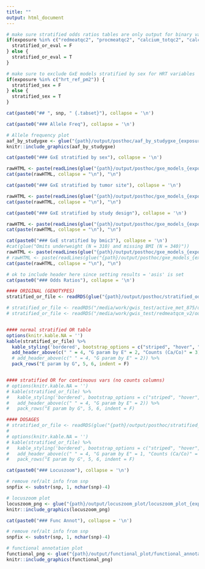 ```yaml
---
title: ""
output: html_document
---
```


``` r
# make sure stratified odds ratios tables are only output for binary variables (exclude Q4)
if(exposure %in% c("redmeatqc2", "procmeatqc2", "calcium_totqc2", "calcium_dietqc2", "folate_dietqc2", "folate_totqc2", "fruitqc2", "vegetableqc2", "fiberqc2", "bmi5")) {
  stratified_or_eval = F
} else {
  stratified_or_eval = T
}

# make sure to exclude GxE models stratified by sex for HRT variables
if(exposure %in% c("hrt_ref_pm2")) {
  stratified_sex = F
} else {
  stratified_sex = T
}
```




``` r
cat(paste0("## ", snp, " {.tabset}"), collapse = '\n')
```

```r
cat(paste0("### Allele Freq"), collapse = '\n')
```

```r
# Allele frequency plot
aaf_by_studygxe <- glue("{path}/output/posthoc/aaf_by_studygxe_{exposure}_{hrc_version}_{snp}_dose.png")
knitr::include_graphics(aaf_by_studygxe)
```



```r
cat(paste0("### GxE stratified by sex"), collapse = '\n')

rawHTML <- paste(readLines(glue("{path}/output/posthoc/gxe_models_{exposure}_{hrc_version}_{snp}_dose_{glue_collapse(sort(covariates), sep = '_')}_stratified_by_sex.html")))
cat(paste(rawHTML, collapse = "\n"), "\n")
```

```r
cat(paste0("### GxE stratified by tumor site"), collapse = '\n')

rawHTML <- paste(readLines(glue("{path}/output/posthoc/gxe_models_{exposure}_{hrc_version}_{snp}_dose_{glue_collapse(sort(covariates), sep = '_')}_stratified_by_cancer_site_sum2.html")))
cat(paste(rawHTML, collapse = "\n"), "\n")
```

```r
cat(paste0("### GxE stratified by study design"), collapse = '\n')

rawHTML <- paste(readLines(glue("{path}/output/posthoc/gxe_models_{exposure}_{hrc_version}_{snp}_dose_{glue_collapse(sort(covariates), sep = '_')}_stratified_by_study_design.html")))
cat(paste(rawHTML, collapse = "\n"), "\n")
```


```r
cat(paste0("### GxE stratified by bmic3"), collapse = '\n')
#cat(glue("Omits underweight (N = 310) and missing BMI (N = 340)"))
rawHTML <- paste(readLines(glue("{path}/output/posthoc/gxe_models_{exposure}_{hrc_version}_{snp}_dose_{glue_collapse(sort(covariates), sep = '_')}_stratified_by_bmic3_eg_association.html")))
# rawHTML <- paste(readLines(glue("{path}/output/posthoc/gxe_models_{exposure}_{hrc_version}__age_ref_imp_energytot_imp_pc1_pc2_pc3_sex_study_gxe_stratified_by_bmic3.html")))
cat(paste(rawHTML, collapse = "\n"), "\n")
```


<!-- ```{r, results = 'asis',  eval = stratified_sex} -->
<!-- cat(paste0("### Case-only model stratified by bmic3"), collapse = '\n') -->
<!-- cat(glue("Omits underweight (N = 310) and missing BMI (N = 340)")) -->
<!-- #  -->
<!-- rawHTML <- paste(readLines(glue("{path}/output/posthoc/gxe_models_methrswklns_v3.1_chr21_44227260_T_C_dose_age_ref_imp_energytot_imp_pc1_pc2_pc3_sex_study_gxe_stratified_by_bmic3_caseonly.html"))) -->
<!-- cat(paste(rawHTML, collapse = "\n"), "\n") -->
<!-- ``` -->







<!-- NO INCLUDE UNLESS REQUESTED -->
<!-- NO INCLUDE UNLESS REQUESTED -->
<!-- NO INCLUDE UNLESS REQUESTED -->

<!-- ```{r, results = 'asis',  eval = stratified_sex} -->
<!-- cat(paste0("### GxE by covariate sets"), collapse = '\n') -->

<!-- rawHTML <- paste(readLines(glue("{path}/output/posthoc/gxe_models_{exposure}_{hrc_version}_{snp}_dose_covariate_sets.html"))) -->
<!-- cat(paste(rawHTML, collapse = "\n"), "\n") -->
<!-- ``` -->





```r
# ok to include header here since setting results = 'asis' is set
cat(paste0("### Odds Ratios"), collapse = '\n')
```



```r
#### ORIGINAL (GENOTYPES)
stratified_or_file <- readRDS(glue("{path}/output/posthoc/stratified_oddsratio_{exposure}_{hrc_version}_{snp}_{glue_collapse(sort(covariates), sep = '_')}.rds"))

# stratified_or_file <- readRDS("/media/work/gwis_test/active_met_875/output/posthoc/stratified_oddsratio_active_met_875_v3.1_chr15_32994756_T_C_age_ref_imp_pc1_pc2_pc3_sex_study_gxe.rds")
# stratified_or_file <- readRDS("/media/work/gwis_test/redmeatqcm_v2/output/posthoc/stratified_oddsratio_redmeatqcm_v2_v3.0_chr8_122247679_C_G_age_ref_imp_energytot_imp_pc1_pc2_pc3_sex_study_gxe.rds")


#### normal stratified OR table
options(knitr.kable.NA = '')
kable(stratified_or_file) %>%
  kable_styling('bordered', bootstrap_options = c("striped", "hover", "condensed"), full_width = F, position = 'left') %>%
  add_header_above(c(" " = 4, "G param by E" = 2, "Counts (Ca/Co)" = 3)) %>%
  # add_header_above(c(" " = 4, "G param by E" = 2)) %>%
  pack_rows("E param by G", 5, 6, indent = F)


#### stratified OR for continuous vars (no counts columns)
# options(knitr.kable.NA = '')
# kable(stratified_or_file) %>%
#   kable_styling('bordered', bootstrap_options = c("striped", "hover", "condensed"), full_width = F, position = 'left') %>%
#   add_header_above(c(" " = 4, "G param by E" = 2)) %>%
#   pack_rows("E param by G", 5, 6, indent = F)

#### DOSAGES
# stratified_or_file <- readRDS(glue("{path}/output/posthoc/stratified_oddsratio_{exposure}_{hrc_version}_{snp}_{glue_collapse(sort(covariates), sep = '_')}_dosage.rds"))
#
# options(knitr.kable.NA = '')
# kable(stratified_or_file) %>%
#   kable_styling('bordered', bootstrap_options = c("striped", "hover", "condensed"), full_width = F, position = 'left') %>%
#   add_header_above(c(" " = 4, "G param by E" = 1, "Counts (Ca/Co)" = 3)) %>%
#   pack_rows("E param by G", 5, 6, indent = F)

```



<!-- ```{r, echo = F, results = 'asis'} -->
<!-- cat(paste0("### RERI"), collapse = '\n') -->
<!-- ``` -->
<!-- ```{r} -->
<!-- # just read in the file and run flextable -->
<!-- readRDS(glue("{path}/output/posthoc/reri_{exposure}_{hrc_version}_{snp}_dose_{glue_collapse(covariates, sep = '_')}.rds")) -->
<!-- ``` -->

<!-- ```{r, echo = F, results = 'asis'} -->
<!-- cat(paste0("### Interaction Plot"), collapse = '\n') -->
<!-- ``` -->
<!-- ```{r, out.width = '125%'} -->
<!-- # remove ref/alt info from snp -->
<!-- snpfix <- substr(snp, 1, nchar(snp)-4) -->

<!-- # interaction plot -->
<!-- interactionplot_file <- glue("{path}/output/posthoc/interaction_plot_{exposure}_{hrc_version}_{snp}_dose_{glue_collapse(sort(covariates), sep = '_')}.png") -->

<!-- knitr::include_graphics(interactionplot_file) -->

<!-- ``` -->



```r
cat(paste0("### Locuszoom"), collapse = '\n')
```
```r
# remove ref/alt info from snp
snpfix <- substr(snp, 1, nchar(snp)-4)

# locuszoom plot
locuszoom_png <- glue("{path}/output/locuszoom_plot/locuszoom_plot_{exposure}_{hrc_version}_{method}_{snpfix}.png")
knitr::include_graphics(locuszoom_png)
```



```r
cat(paste0("### Func Annot"), collapse = '\n')
```
```r
# remove ref/alt info from snp
snpfix <- substr(snp, 1, nchar(snp)-4)

# functional annotation plot
functional_png <- glue("{path}/output/functional_plot/functional_annotation_{snpfix}.png")
knitr::include_graphics(functional_png)
```







